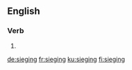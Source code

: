 ==English==

===Verb===
{{head|en|present participle}}

# {{present participle of|siege|lang=en|nocat=1}}

[[de:sieging]]
[[fr:sieging]]
[[ku:sieging]]
[[fi:sieging]]